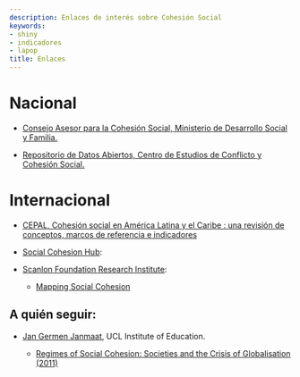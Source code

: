 ```yaml
---
description: Enlaces de interés sobre Cohesión Social
keywords:
- shiny
- indicadores
- lapop
title: Enlaces
---
```


# Nacional

* [Consejo Asesor para la Cohesión Social, Ministerio de Desarrollo Social y Familia.](http://www.desarrollosocialyfamilia.gob.cl/informacion-social/cohesion-social){target="_blank"}

* [Repositorio de Datos Abiertos, Centro de Estudios de Conflicto y Cohesión Social.](https://dataverse.harvard.edu/dataverse/coes_data_repository){target="_blank"}

 

# Internacional


* [CEPAL, Cohesión social en América Latina y el Caribe : una revisión de conceptos, marcos de referencia e indicadores](https://www.cepal.org/es/publicaciones/2978-cohesion-social-america-latina-caribe-revision-conceptos-marcos-referencia)

* [Social Cohesion Hub](https://www.socialcohesion.info){target="_blank"}:

* [Scanlon Foundation Research Institute](https://scanloninstitute.org.au/){target="_blank"}:
  * [Mapping Social Cohesion](https://scanloninstitute.org.au/report2020){target="_blank"}
 


## A quién seguir: 

* [Jan Germen Janmaat](https://germjanmaat.wordpress.com/), UCL Institute of Education.

  * [Regimes of Social Cohesion: Societies and the Crisis of Globalisation (2011) ](https://www.researchgate.net/publication/263917454_Regimes_of_Social_Cohesion_Societies_and_the_Crisis_of_Globalisation){target="_blank"}




